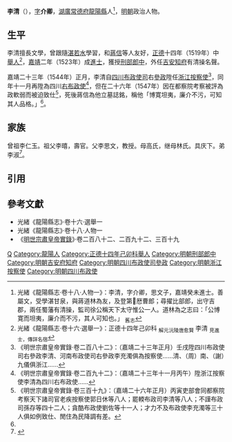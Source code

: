 {{明清人物信息框
| 姓名 = 李清
| 原名 =
| 圖片名稱= 
| 圖片大小 =
| 圖片說明 = 
| 最高職務 =四川右布政使
| 國家 = 大明 
| 爵位 =
| 籍貫 = [[湖廣|湖廣]][[常德府|常德府]][[龍陽縣|龍陽縣]]
| 族裔 = 
| 字號 = 
| 諡號 =
| 出生日期 = 四月十四日
| 出生地點 = 
| 逝世日期 = 卒年不詳 
| 逝世地點 =
| 墓葬 =
| 配偶 = 娶袁氏
| 親屬 = 
| 出身 =
* 正德十四年己卯科湖广乡试第六十名举人
* 嘉靖二年癸未科進士
| 經歷 =
| 著作 = 
}}'''李清'''（{{bd|1492年||16世紀}}），[[表字|字]]'''介卿'''，[[湖廣等處承宣布政使司|湖廣]][[常德府|常德府]][[龍陽縣_(武陵)|龍陽縣]]人<ref name=djs>光緒《龍陽縣志·卷十八·人物一》：李清，字介卿，思文子，嘉靖癸未進士。善屬文，受學湛甘泉，與蔣道林為友，及登第𫾻厯曹郎；尋擢比部郎，出守吉郡，兩任蜀藩有清操，監司徐公稱天下太守惟公一人。道林為之志曰：「公博寛而坦夷，廉介而不污，其人可知也。」 <sub>舊志</sub></ref>，[[明朝|明朝]]政治人物。

==生平==
李清擅長文學，曾跟隨[[湛若水|湛若水]]學習，和[[蔣信_(嘉靖進士)|蔣信]]等人友好，[[正德_(明朝)|正德]]十四年（1519年）中[[舉人|舉人]]<ref>光緒《龍陽縣志·卷十六·選舉一》：正德十四年己卯科 <sub>解元沅陵唐愈賢</sub> 李清 <sub>見進士，傳詳名宿</sub></ref>，[[嘉靖|嘉靖]]二年（1523年）成[[進士|進士]]，獲授[[刑部|刑部]][[郎中_(官職)|郎中]]，外任[[吉安府|吉安]][[知府|知府]]有清操名聲。

嘉靖二十三年（1544年）正月，李清自[[四川等處承宣布政使司|四川布政使司]]右[[參政|參政]]陞任[[浙江等處提刑按察使司|浙江]][[按察使|按察使]]<ref>《明世宗肅皇帝實錄·卷二百八十二》：（嘉靖二十三年正月）壬戌陞四川布政使司右參政李清、河南布政使司右參政李充濁俱為按察使……清、（周）南、（謝）九儀俱浙江……</ref>，同年十一月再陞為四川[[右布政使|右布政使]]<ref>《明世宗肅皇帝實錄·卷二百九十二》：（嘉靖二十三年十一月丙午）陞浙江按察使李清為四川右布政使……</ref>，但在二十六年（1547年）因在都察院考察被評為政軟弱而被迫致仕<ref>《明世宗肅皇帝實錄·卷三百十九》：（嘉靖二十六年正月）丙寅吏部會同都察院考察天下諸司官老疾按察使郭日休等八人；罷輭布政司李清等八人；不謹布政司孫存等四十二人；貪酷布政使劉佐等十一人；才力不及布政使李充濁等三十人俱如例致仕、閒住為民降調有差。</ref>，死後蔣信為他立墓誌銘，稱他「博寛坦夷，廉介不污，可知其人品格。」<ref name=djs/>。

==家族== 
曾祖李仁玉。祖父李暿，壽官。父李思文，教授。母高氏，继母林氏。具庆下。弟李淑<ref>{{Cite book|title=天一阁藏明代科举录选刊 登科录 点校本|last=龚延明主编|first=|publisher=宁波出版社|year=2016|isbn=978-7-5526-2320-8|location=宁波|pages=|quote=《天一閣藏明代科舉錄選刊.登科錄》之《嘉靖二年癸未科進士登科録》}}</ref>。

==引用==
{{reflist}}

==參考文獻==
*光緒《龍陽縣志》·卷十六·選舉一
*光緒《龍陽縣志》·卷十八·人物一
*《[[明實錄|明世宗肅皇帝實錄]]》·卷二百八十二、二百九十二、三百十九

{{start box}}
{{s-off}}
{{s-before|[[屠大山|屠大山]]}}
{{s-title|明朝吉安府知府|1538年－1542年}}
{{s-after|[[何其高|何其高]]}}
{{end box}}

{{嘉靖二年癸未科殿試金榜}}

[[Category:李姓|Q]]
[[Category:龍陽人|Category:龍陽人]]
[[Category:正德十四年己卯科舉人|Category:正德十四年己卯科舉人]]
[[Category:明朝刑部郎中|Category:明朝刑部郎中]]
[[Category:明朝吉安府知府|Category:明朝吉安府知府]]
[[Category:明朝四川布政使司參政|Category:明朝四川布政使司參政]]
[[Category:明朝浙江按察使|Category:明朝浙江按察使]]
[[Category:明朝四川布政使|Category:明朝四川布政使]]
